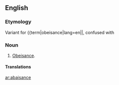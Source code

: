 ==English==

===Etymology===
Variant for {{term|obeisance|lang=en||, confused with {{term|fr|en}} {{term|abaisser||lang=fr|abase}}

===Noun===
{{en-noun}}

# {{obsolete|rare}} [[obeisance|Obeisance]].

====Translations====
{{trans-see|obeisance}}

[[ar:abaisance]]